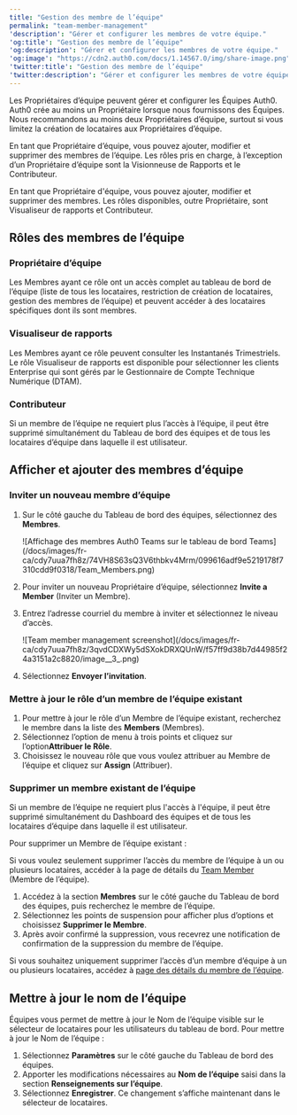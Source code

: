 ---
title: "Gestion des membre de l’équipe"
permalink: "team-member-management"
'description': "Gérer et configurer les membres de votre équipe."
'og:title': "Gestion des membre de l’équipe"
'og:description': "Gérer et configurer les membres de votre équipe."
'og:image': "https://cdn2.auth0.com/docs/1.14567.0/img/share-image.png"
'twitter:title': "Gestion des membre de l’équipe"
'twitter:description': "Gérer et configurer les membres de votre équipe."
---

Les Propriétaires d’équipe peuvent gérer et configurer les Équipes Auth0. Auth0 crée au moins un Propriétaire lorsque nous fournissons des Équipes. Nous recommandons au moins deux Propriétaires d’équipe, surtout si vous limitez la création de locataires aux Propriétaires d’équipe.

En tant que Propriétaire d’équipe, vous pouvez ajouter, modifier et supprimer des membres de l’équipe. Les rôles pris en charge, à l’exception d’un Propriétaire d’équipe sont la Visionneuse de Rapports et le Contributeur.

En tant que Propriétaire d'équipe, vous pouvez ajouter, modifier et supprimer des membres. Les rôles disponibles, outre Propriétaire, sont Visualiseur de rapports et Contributeur.

## Rôles des membres de l’équipe

### Propriétaire d’équipe

Les Membres ayant ce rôle ont un accès complet au tableau de bord de l’équipe (liste de tous les locataires, restriction de création de locataires, gestion des membres de l’équipe) et peuvent accéder à des locataires spécifiques dont ils sont membres.

### Visualiseur de rapports

Les Membres ayant ce rôle peuvent consulter les Instantanés Trimestriels. Le rôle Visualiseur de rapports est disponible pour sélectionner les clients Enterprise qui sont gérés par le Gestionnaire de Compte Technique Numérique (DTAM).

### Contributeur

Si un membre de l’équipe ne requiert plus l’accès à l’équipe, il peut être supprimé simultanément du Tableau de bord des équipes et de tous les locataires d’équipe dans laquelle il est utilisateur.

## Afficher et ajouter des membres d’équipe

### Inviter un nouveau membre d’équipe

1. Sur le côté gauche du Tableau de bord des équipes, sélectionnez des **Membres**.

   <Frame>![Affichage des membres Auth0 Teams sur le tableau de bord Teams](/docs/images/fr-ca/cdy7uua7fh8z/74VH8S63sQ3V6thbkv4Mrm/099616adf9e5219178f7310cdd9f0318/Team_Members.png)</Frame>

2. Pour inviter un nouveau Propriétaire d’équipe, sélectionnez **Invite a Member** (Inviter un Membre).
3. Entrez l’adresse courriel du membre à inviter et sélectionnez le niveau d’accès.

   <Frame>![Team member management screenshot](/docs/images/fr-ca/cdy7uua7fh8z/3qvdCDXWy5dSXokDRXQUnW/f57ff9d38b7d44985f24a3151a2c8820/image__3_.png)</Frame>

4. Sélectionnez **Envoyer l’invitation**.

### Mettre à jour le rôle d’un membre de l’équipe existant

1. Pour mettre à jour le rôle d’un Membre de l’équipe existant, recherchez le membre dans la liste des **Members** (Membres).
2. Sélectionnez l’option de menu à trois points et cliquez sur l’option**Attribuer le Rôle**.
3. Choisissez le nouveau rôle que vous voulez attribuer au Membre de l’équipe et cliquez sur **Assign** (Attribuer).

### Supprimer un membre existant de l’équipe

Si un membre de l’équipe ne requiert plus l'accès à l'équipe, il peut être supprimé simultanément du Dashboard des équipes et de tous les locataires d’équipe dans laquelle il est utilisateur.

Pour supprimer un Membre de l’équipe existant :

Si vous voulez seulement supprimer l’accès du membre de l’équipe à un ou plusieurs locataires, accéder à la page de détails du [Team Member](/docs/fr-ca/get-started/auth0-teams/tenant-member-management) (Membre de l’équipe).

1. Accédez à la section **Membres** sur le côté gauche du Tableau de bord des équipes, puis recherchez le membre de l’équipe.
2. Sélectionnez les points de suspension pour afficher plus d’options et choisissez **Supprimer le Membre**.
3. Après avoir confirmé la suppression, vous recevrez une notification de confirmation de la suppression du membre de l’équipe.

Si vous souhaitez uniquement supprimer l’accès d’un membre d’équipe à un ou plusieurs locataires, accédez à [page des détails du membre de l’équipe](/docs/fr-ca/get-started/auth0-teams/tenant-member-management).

## Mettre à jour le nom de l’équipe

Équipes vous permet de mettre à jour le Nom de l’équipe visible sur le sélecteur de locataires pour les utilisateurs du tableau de bord. Pour mettre à jour le Nom de l’équipe :

1. Sélectionnez **Paramètres** sur le côté gauche du Tableau de bord des équipes.
2. Apporter les modifications nécessaires au **Nom de l’équipe** saisi dans la section **Renseignements sur l’équipe**.
3. Sélectionnez **Enregistrer**. Ce changement s’affiche maintenant dans le sélecteur de locataires.